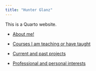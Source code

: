 ```yaml
---
title: "Hunter Glanz"
---
```


This is a Quarto website.

-   [About me!](about.qmd)

-   [Courses I am teaching or have taught](courses.qmd)

-   [Current and past projects](projects.qmd)

-   [Professional and personal interests](interests.qmd)
